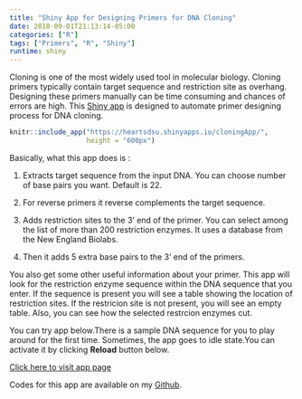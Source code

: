 ```yaml
---
title: "Shiny App for Designing Primers for DNA Cloning"
date: 2018-09-01T21:13:14-05:00
categories: ["R"]
tags: ["Primers", "R", "Shiny"]
runtime: shiny
---
```

Cloning is one of the most widely used tool in molecular biology. Cloning primers typically contain target sequence and restriction site as overhang. Designing these primers manually can be time consuming and chances of errors are high. This [Shiny app](https://heartsdsu.shinyapps.io/cloningApp/)  is designed to automate primer designing process for DNA cloning.



```r
knitr::include_app("https://heartsdsu.shinyapps.io/cloningApp/",
                   height = "600px")

```

Basically, what this app does is :

1. Extracts target sequence from the input DNA. You can choose number of base pairs you want. Default is 22.

2. For reverse primers it reverse complements the target sequence.

3. Adds restriction sites to the 3' end of the primer. You can select among the list of more than 200 restriction enzymes. It uses a database from the New England Biolabs.  

3. Then it adds 5 extra base pairs to the 3' end of the primers. 


You also get some other useful information about your primer. This app will look for the restriction enzyme sequence within the DNA sequence that you enter. If the sequence is present you will see a table showing the location of restriction sites. If the restricion site is not present, you will see an empty table. Also, you can see how the selected restrcion enzymes cut.


You can try app below.There is a sample DNA sequence for you to play around for the first time. Sometimes, the app goes to idle state.You can activate it by clicking **Reload** button below. 


[Click here to visit app page](https://heartsdsu.shinyapps.io/cloningApp/) 

Codes for this app are available on my [Github](https://github.com/lrjoshi/cloningApp).